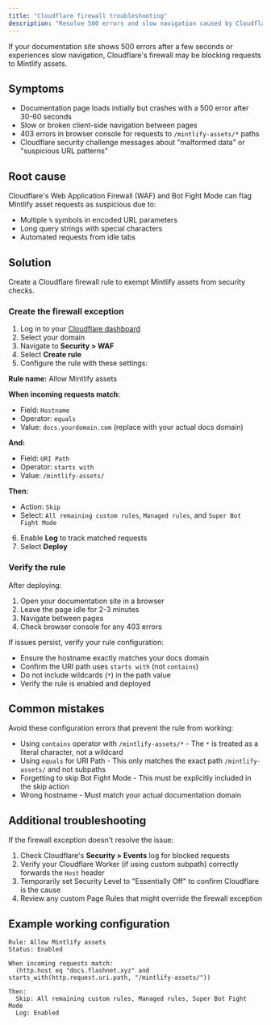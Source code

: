 ```yaml
---
title: "Cloudflare firewall troubleshooting"
description: "Resolve 500 errors and slow navigation caused by Cloudflare blocking Mintlify assets"
---
```


If your documentation site shows 500 errors after a few seconds or experiences slow navigation, Cloudflare's firewall may be blocking requests to Mintlify assets.

## Symptoms

- Documentation page loads initially but crashes with a 500 error after 30-60 seconds
- Slow or broken client-side navigation between pages
- 403 errors in browser console for requests to `/mintlify-assets/*` paths
- Cloudflare security challenge messages about "malformed data" or "suspicious URL patterns"

## Root cause

Cloudflare's Web Application Firewall (WAF) and Bot Fight Mode can flag Mintlify asset requests as suspicious due to:

- Multiple `%` symbols in encoded URL parameters
- Long query strings with special characters
- Automated requests from idle tabs

## Solution

Create a Cloudflare firewall rule to exempt Mintlify assets from security checks.

### Create the firewall exception

1. Log in to your [Cloudflare dashboard](https://dash.cloudflare.com/)
2. Select your domain
3. Navigate to **Security > WAF**
4. Select **Create rule**
5. Configure the rule with these settings:

**Rule name:** Allow Mintlify assets

**When incoming requests match:**
- Field: `Hostname`
- Operator: `equals`
- Value: `docs.yourdomain.com` (replace with your actual docs domain)

**And:**
- Field: `URI Path`
- Operator: `starts with`
- Value: `/mintlify-assets/`

**Then:**
- Action: `Skip`
- Select: `All remaining custom rules`, `Managed rules`, and `Super Bot Fight Mode`

6. Enable **Log** to track matched requests
7. Select **Deploy**

### Verify the rule

After deploying:

1. Open your documentation site in a browser
2. Leave the page idle for 2-3 minutes
3. Navigate between pages
4. Check browser console for any 403 errors

If issues persist, verify your rule configuration:

- Ensure the hostname exactly matches your docs domain
- Confirm the URI path uses `starts with` (not `contains`)
- Do not include wildcards (`*`) in the path value
- Verify the rule is enabled and deployed

## Common mistakes

<Warning>
Avoid these configuration errors that prevent the rule from working:
</Warning>

- Using `contains` operator with `/mintlify-assets/*` - The `*` is treated as a literal character, not a wildcard
- Using `equals` for URI Path - This only matches the exact path `/mintlify-assets/` and not subpaths
- Forgetting to skip Bot Fight Mode - This must be explicitly included in the skip action
- Wrong hostname - Must match your actual documentation domain

## Additional troubleshooting

If the firewall exception doesn't resolve the issue:

1. Check Cloudflare's **Security > Events** log for blocked requests
2. Verify your Cloudflare Worker (if using custom subpath) correctly forwards the `Host` header
3. Temporarily set Security Level to "Essentially Off" to confirm Cloudflare is the cause
4. Review any custom Page Rules that might override the firewall exception

## Example working configuration

```
Rule: Allow Mintlify assets
Status: Enabled

When incoming requests match:
  (http.host eq "docs.flashnet.xyz" and starts_with(http.request.uri.path, "/mintlify-assets/"))

Then:
  Skip: All remaining custom rules, Managed rules, Super Bot Fight Mode
  Log: Enabled
```

